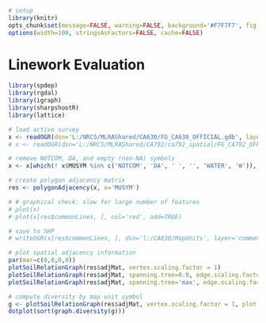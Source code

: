 ```r
# setup
library(knitr)
opts_chunk$set(message=FALSE, warning=FALSE, background='#F7F7F7', fig.retina=2, dev='png', tidy=FALSE, verbose=FALSE, cache = FALSE)
options(width=100, stringsAsFactors=FALSE, cache=FALSE)
```

# Linework Evaluation

```r
library(spdep)
library(rgdal)
library(igraph)
library(sharpshootR)
library(lattice)

# load active survey
x <- readOGR(dsn='L:/NRCS/MLRAShared/CA630/FG_CA630_OFFICIAL.gdb', layer='ca630_a', stringsAsFactors=FALSE)
# x <- readOGR(dsn='L:/NRCS/MLRAShared/CA792/ca792_spatial/FG_CA792_OFFICIAL.gdb', layer='ca792_a', stringsAsFactors=FALSE)

# remove NOTCOM, DA, and empty (non-NA) symbols
x <- x[which(! x$MUSYM %in% c('NOTCOM', 'DA', ' ', '', 'WATER', 'W')), ]

# create polygon adjacency matrix
res <- polygonAdjacency(x, v='MUSYM')

# # graphical check: slow for large number of features
# plot(x)
# plot(x[res$commonLines, ], col='red', add=TRUE)

# save to SHP
# writeOGR(x[res$commonLines, ], dsn='l:/CA630/MapUnits', layer='common-soil-lines', driver='ESRI Shapefile', overwrite_layer=TRUE)
```



```r
# plot spatial adjacency information
par(mar=c(0,0,0,0))
plotSoilRelationGraph(res$adjMat, vertex.scaling.factor = 1)
plotSoilRelationGraph(res$adjMat, spanning.tree=0.9, edge.scaling.factor=0.1)
plotSoilRelationGraph(res$adjMat, spanning.tree='max', edge.scaling.factor=0.1, vertex.scaling.factor=1.5)
```


```r
# compute diversity by map unit symbol
g <- plotSoilRelationGraph(res$adjMat, vertex.scaling.factor = 1, plot.style = 'none')
dotplot(sort(graph.diversity(g)))
```


